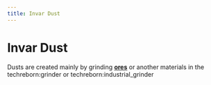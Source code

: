 ```yaml
---
title: Invar Dust
---
```


<ItemImage file="invar_dust" alt="Invar Dust" size="200" />

# Invar Dust

Dusts are created mainly by grinding **[ores](/world_generation/ore)** or another materials in the <mcitem>techreborn:grinder</mcitem> 
or <mcitem>techreborn:industrial_grinder</mcitem>
